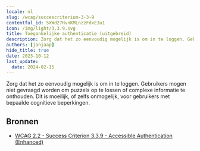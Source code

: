 ```yaml
---
locale: nl
slug: /wcag/succescriterium-3-3-9
contentful_id: 5XWd27HvnKMLnzzFdxE3u1
icon: /img/light/3.3.9.svg
title: Toegankelijke authenticatie (uitgebreid)
description: Zorg dat het zo eenvoudig mogelijk is om in te loggen. Gebruikers mogen niet gevraagd worden om puzzels op te lossen of complexe informatie te onthouden. Dit is moeilijk, of zelfs onmogelijk, voor gebruikers met bepaalde cognitieve beperkingen.
authors: [janjaap]
hide_title: true
date: 2023-10-12
last_update:
  date: 2024-02-15
---
```


<Hero
  title="Toegankelijke authenticatie (uitgebreid)"
  image="/img/light/3.3.9.svg"
  alt="WCAG 3.3.9 - Logo"
  prefix="Succescriterium 3.3.9"
  suffix="Niveau AAA"
/>

Zorg dat het zo eenvoudig mogelijk is om in te loggen. Gebruikers mogen niet gevraagd worden om puzzels op te lossen of complexe informatie te onthouden. Dit is moeilijk, of zelfs onmogelijk, voor gebruikers met bepaalde cognitieve beperkingen.

## Bronnen

- [WCAG 2.2 - Success Criterion 3.3.9 - Accessible Authentication (Enhanced)](https://www.w3.org/TR/WCAG22/#accessible-authentication-enhanced)
